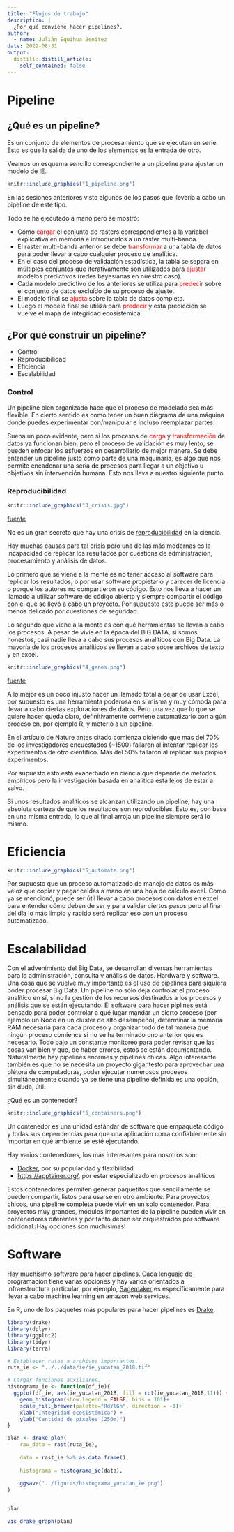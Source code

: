 ```yaml
---
title: "Flujos de trabajo"
description: |
  ¿Por qué conviene hacer pipelines?.
author:
  - name: Julián Equihua Benítez
date: 2022-08-31
output:
  distill::distill_article:
    self_contained: false
---
```


# Pipeline

## ¿Qué es un pipeline?

Es un conjunto de elementos de procesamiento que se ejecutan en serie. Esto es que la salida de uno de los elementos es la entrada de otro.

Veamos un esquema sencillo correspondiente a un pipeline para ajustar un modelo de IE.

```r

knitr::include_graphics("1_pipeline.png")
```

En las sesiones anteriores visto algunos de los pasos que llevaría a cabo un pipeline de este tipo.

Todo se ha ejecutado a mano pero se mostró: 

* Cómo <span style="color:red">cargar</span> el conjunto de rasters correspondientes a la variabel explicativa en memoria e introducirlos a un raster multi-banda.
* El raster multi-banda anterior se debe <span style="color:red">transformar</span> a una tabla de datos para poder llevar a cabo cualquier proceso de analítica.
* En el caso del proceso de validación estadística, la tabla se separa en múltiples conjuntos que iterativamente son utilizados para <span style="color:red">ajustar</span> modelos predictivos (redes bayesianas en nuestro caso).
* Cada modelo predictivo de los anteriores se utiliza para <span style="color:red">predecir</span>  sobre el conjunto de datos excluído de su proceso de ajuste.
* El modelo final se <span style="color:red">ajusta</span> sobre la tabla de datos completa. 
* Luego el modelo final se utiliza para <span style="color:red">predecir</span> y esta predicción se vuelve el mapa de integridad ecosistémica.

## ¿Por qué construir un pipeline?

* Control
* Reproducibilidad
* Eficiencia
* Escalabilidad

### Control

Un pipeline bien organizado hace que el proceso de modelado sea más flexible. En cierto sentido es como tener un buen diagrama de una máquina donde puedes experimentar con/manipular e incluso reemplazar partes.

Suena un poco evidente, pero si los procesos de <span style="color:red">carga</span> y <span style="color:red">transformación</span> de datos ya funcionan bien, pero el proceso de validación es muy lento, se pueden enfocar los esfuerzos en desarrollarlo de mejor manera. Se debe entender un pipeline justo como parte de una maquinaria, es algo que nos permite encadenar una seria de procesos para llegar a un objetivo u objetivos sin intervención humana. Esto nos lleva a nuestro siguiente punto.

### Reproducibilidad

```r

knitr::include_graphics("3_crisis.jpg")
```
[fuente](https://www.nature.com/articles/533452a)

No es un gran secreto que hay una crisis de [reproducibilidad](https://ropensci.org/blog/2014/06/09/reproducibility/) en la ciencia.

Hay muchas causas para tal crisis pero una de las más modernas es la incapacidad de replicar los resultados por cuestions de administración, procesamiento y análisis de datos. 

Lo primero que se viene a la mente es no tener acceso al software para replicar los resultados, o por usar software propietario y carecer de licencia o porque los autores no compartieron su código. Esto nos lleva a hacer un llamado a utilizar software de código abierto y siempre compartir el código con el que se llevó a cabo un proyecto. Por supuesto esto puede ser más o menos delicado por cuestiones de seguridad.

Lo segundo que viene a la mente es con qué herramientas se llevan a cabo los procesos. A pesar de vivie en la época del BIG DATA, si somos honestos, casi nadie lleva a cabo sus procesos analíticos con Big Data. La mayoría de los procesos analíticos se llevan a cabo sobre archivos de texto y en excel.

```r

knitr::include_graphics("4_genes.png")
```

[fuente](https://theconversation.com/excel-autocorrect-errors-still-plague-genetic-research-raising-concerns-over-scientific-rigour-166554)

A lo mejor es un poco injusto hacer un llamado total a dejar de usar Excel, por supuesto es una herramienta poderosa en sí misma y muy cómoda para llevar a cabo ciertas exploraciones de datos. Pero una vez que lo que se quiere hacer queda claro, definitivamente conviene automatizarlo con algún proceso en, por ejemplo R, y meterlo a un pipeline.

En el artículo de Nature antes citado comienza diciendo que más del 70% de los investigadores encuestados (~1500) fallaron al intentar replicar los experimentos de otro científico. Más del 50% fallaron al replicar sus propios experimentos.

Por supuesto esto está exacerbado en ciencia que depende de métodos empíricos pero la investigación basada en analítica está lejos de estar a salvo.

Si unos resultados analíticos se alcanzan utilizando un pipeline, hay una absoluta certeza de que los resultados son reproducibles. Esto es, con base en una misma entrada, lo que al final arroja un pipeline siempre será lo mismo.

# Eficiencia

```r

knitr::include_graphics("5_automate.png")
```


Por supuesto que un proceso automatizado de manejo de datos es más veloz que copiar y pegar celdas a mano en una hoja de cálculo excel. Como ya se mencionó, puede ser útil llevar a cabo procesos con datos en excel para entender cómo deben de ser y para validar ciertos pasos pero al final del día lo más limpio y rápido será replicar eso con un proceso automatizado.

# Escalabilidad

Con el advenimiento del Big Data, se desarrollan diversas herramientas para la administración, consulta y análisis de datos. Hardware y software. Una cosa que se vuelve muy importante es el uso de pipelines para siquiera poder procesar Big Data. Un pipeline no sólo deja controlar el proceso analítico en sí, si no la gestión de los recursos destinados a los procesos y análisis que se están ejecutando. El software para hacer piplines está pensado para poder controlar a qué lugar mandar un cierto proceso (por ejemplo un Nodo en un cluster de alto desempeño), determinar la memoria RAM necesaria para cada proceso y organizar todo de tal manera que ningún proceso comience si no se ha terminado uno anterior que es necesario. Todo bajo un constante monitoreo para poder revisar que las cosas van bien y que, de haber errores, estos se están documentando. Naturalmente hay pipelines enormes y pipelines chicas. Algo interesante también es que no se necesita un proyecto gigantesto para aprovechar una plétora de computadoras, poder ejecutar numerosos procesos simultáneamente cuando ya se tiene una pipeline definida es una opción, sin duda, útil.

¿Qué es un contenedor?

```r

knitr::include_graphics("6_containers.png")
```


Un contenedor es una unidad estándar de software que empaqueta código y todas sus dependencias para que una aplicación corra confiablemente sin importar en qué ambiente se esté ejecutando.

Hay varios contenedores, los más interesantes para nosotros son:

* [Docker](https://www.docker.com/), por su popularidad y flexibilidad
* [https://apptainer.org/](https://www.docker.com/), por estar especializado en procesos analíticos

Estos contenedores permiten generar paquetitos que sencillamente se pueden compartir, listos para usarse en otro ambiente. Para proyectos chicos, una pipeline completa puede vivir en un solo contenedor. Para proyectos muy grandes, módulos importantes de la pipeline pueden vivir en contenedores diferentes y por tanto deben ser orquestrados por software adicional.¡Hay opciones son muchísimas! 

# Software

Hay muchísimo software para hacer pipelines. Cada lenguaje de programación tiene varias opciones y hay varios orientados a infraestructura particular, por ejemplo, [Sagemaker](https://aws.amazon.com/sagemaker/pipelines/) es específicamente para llevar a cabo machine learning en amazon web services. 

En R, uno de los paquetes más populares para hacer pipelines es [Drake](https://books.ropensci.org/drake/).

```r

library(drake)
library(dplyr)
library(ggplot2)
library(tidyr)
library(terra)

# Establecer rutas a archivos importantes.
ruta_ie <- "../../data/ie/ie_yucatan_2018.tif"

# Cargar funciones auxiliares.
histograma_ie <- function(df_ie){
  ggplot(df_ie, aes(ie_yucatan_2018, fill = cut(ie_yucatan_2018,11))) +
    geom_histogram(show.legend = FALSE, bins = 101)+
    scale_fill_brewer(palette="RdYlGn", direction = -1)+
    xlab("Integridad ecosistémica") + 
    ylab("Cantidad de píxeles (250m)")
}

plan <- drake_plan(
    raw_data = rast(ruta_ie),
    
    data = rast_ie %>% as.data.frame(),
    
    histograma = histograma_ie(data),
    
    ggsave("../figuras/histograma_yucatan_ie.png")
)


plan

vis_drake_graph(plan)


```



